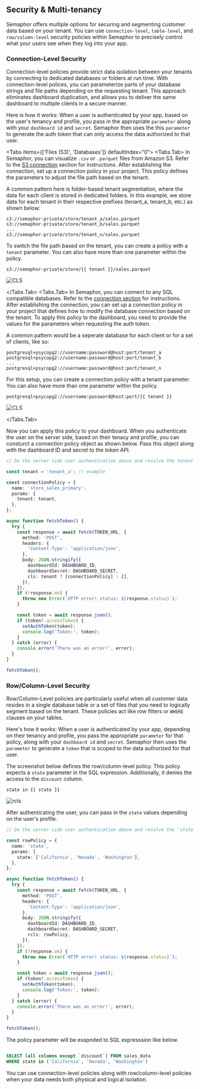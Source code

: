 
## Security & Multi-tenancy

Semaphor offers multiple options for securing and segmenting customer data based on your tenant. You can use `connection-level`, `table-level`, and `row/column-level` security policies within Semaphor to precisely control what your users see when they log into your app.

### Connection-Level Security

Connection-level policies provide strict data isolation between your tenants by connecting to dedicated databases or folders at run time. With connection-level polices, you can parameterize parts of your database strings and file paths depending on the requesting tenant. This approach eliminates dashboard duplication, and allows you to deliver the same dashboard to multiple clients in a secure manner.

Here is how it works: When a user is authenticated by your app, based on the user's tenancy and profile, you pass in the appropriate `parameter` along with your `dashboard id` and `secret`. Semaphor then uses the this `parameter` to generate the auth token that can only access the data authorized to that user.

<Tabs items={['Files (S3)', 'Databases']} defaultIndex="0">
  <Tabs.Tab>
In Semaphor, you can visualize `.csv` or `.parquet` files from Amazon S3. Refer to the [S3 connection](http://docs.semaphor.cloud/connections#amazon-s3) section for instructions. After establishing the connection, set up a connection policy in your project. This policy defines the parameters to adjust the file path based on the tenant.

A common pattern here is folder-based tenant segmentation, where the data for each client is stored in dedicated folders. In this example, we store data for each tenant in their respective prefixes (tenant_a, tenant_b, etc.) as shown below:

```
s3://semaphor-private/store/tenant_a/sales.parquet
s3://semaphor-private/store/tenant_b/sales.parquet
...
s3://semaphor-private/store/tenant_n/sales.parquet

```

To switch the file path based on the tenant, you can create a policy with a `tenant` parameter. You can also have more than one parameter within the policy.

`s3://semaphor-private/store/{{ tenant }}/sales.parquet`

![CLS](pages/concepts/security_images/cls_file.png)

</Tabs.Tab>
 <Tabs.Tab>
In Semaphor, you can connect to any SQL compatible databases. Refer to the [connection section](https://docs.semaphor.cloud/connections) for instructions. After establishing the connection, you can set up a connection policy in your project that defines how to modify the database connection based on the tenant. To apply this policy to the dashboard, you need to provide the values for the parameters when requesting the auth token.

A common pattern would be a seperate database for each client or for a set of clients, like so:

```
postgresql+psycopg2://username:password@host:port/tenant_a
postgresql+psycopg2://username:password@host:port/tenant_b
...
postgresql+psycopg2://username:password@host:port/tenant_n
```

For this setup, you can create a connection policy with a tenant parameter. You can also have more than one parameter within the policy.

`postgresql+psycopg2://username:password@host:port/{{ tenant }}`

![CLS](pages/concepts/security_images/cls_db.png)

  </Tabs.Tab>
  
</Tabs>

Now you can apply this policy to your dashboard. When you authenticate the user on the server side, based on their tenacy and profile, you can consturct a connection policy object as shown below. Pass this object along with the dashboard ID and secret to the token API.

```ts {5-10, 22} filename="server-side.ts"
// Do the server side user authentication above and resolve the tenant param

const tenant = 'tenant_a'; // example

const connectionPolicy = {
  name: 'store_sales_primary',
  params: {
    tenant: tenant,
  },
};

async function fetchToken() {
  try {
    const response = await fetch(TOKEN_URL, {
      method: 'POST',
      headers: {
        'Content-Type': 'application/json',
      },
      body: JSON.stringify({
        dashboardId: DASHBOARD_ID,
        dashboardSecret: DASHBOARD_SECRET,
        cls: tenant ? [connectionPolicy] : [],
      }),
    });
    if (!response.ok) {
      throw new Error(`HTTP error! status: ${response.status}`);
    }

    const token = await response.json();
    if (token?.accessToken) {
      setAuthToken(token);
      console.log('Token:', token);
    }
  } catch (error) {
    console.error('There was an error!', error);
  }
}

fetchToken();
```

### Row/Column-Level Security

Row/Column-Level policies are particularly useful when all customer data resides in a single database table or a set of files that you need to logically segment based on the tenant. These policies act like row filters or `WHERE` clauses on your tables.

Here's how it works: When a user is authenticated by your app, depending on their tenancy and profile, you pass the appropriate `parameter` for that policy, along with your `dashboard id` and `secret`. Semaphor then uses the `parameter` to generate a `token` that is scoped to the data authorized for that user.

The screenshot below defines the row/column-level policy. This policy expects a `state` parameter in the SQL expression. Additionally, it denies the access to the `discount` column.

`state in {{ state }}`

![rcls](pages/concepts/security_images/rcls.png)

After authenticating the user, you can pass in the `state` values depending on the user's profile.

```ts {5-10, 22} filename="server-side.ts"
// Do the server side user authentication above and resolve the `state` parameter.

const rowPolicy = {
  name: 'state',
  params: {
    state: ['California', 'Nevada', 'Washington'],
  },
};

async function fetchToken() {
  try {
    const response = await fetch(TOKEN_URL, {
      method: 'POST',
      headers: {
        'Content-Type': 'application/json',
      },
      body: JSON.stringify({
        dashboardId: DASHBOARD_ID,
        dashboardSecret: DASHBOARD_SECRET,
        rcls: rowPolicy,
      }),
    });
    if (!response.ok) {
      throw new Error(`HTTP error! status: ${response.status}`);
    }

    const token = await response.json();
    if (token?.accessToken) {
      setAuthToken(token);
      console.log('Token:', token);
    }
  } catch (error) {
    console.error('There was an error!', error);
  }
}

fetchToken();
```

The policy parameter will be exapnded to SQL expresssion like below.

```sql

SELECT [all columns except `discount`] FROM sales_data
WHERE state in ('California', 'Nevada', 'Washington')

```

You can use connection-level policies along with row/column-level policies when your data needs both physical and logical isolation.
